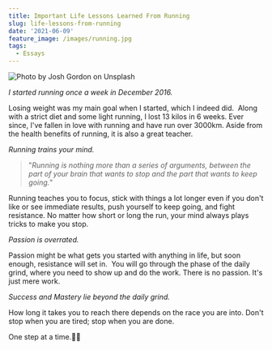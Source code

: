 ```yaml
---
title: Important Life Lessons Learned From Running
slug: life-lessons-from-running
date: '2021-06-09'
feature_image: /images/running.jpg
tags:
  - Essays
---
```

![Photo by Josh Gordon on Unsplash](/images/running.jpg)

_I started running once a week in December 2016._

Losing weight was my main goal when I started, which I indeed did.  Along with a strict diet and some light running, I lost 13 kilos in 6 weeks. Ever since, I've fallen in love with running and have run over 3000km. Aside from the health benefits of running, it is also a great teacher.

_Running trains your mind._

> "_Running is nothing more than a series of arguments, between the part of your brain that wants to stop and the part that wants to keep going._"

Running teaches you to focus, stick with things a lot longer even if you don't like or see immediate results, push yourself to keep going, and fight resistance. No matter how short or long the run, your mind always plays tricks to make you stop.

_Passion is overrated._

Passion might be what gets you started with anything in life, but soon enough, resistance will set in.  You will go through the phase of the daily grind, where you need to show up and do the work. There is no passion. It's just mere work.

_Success and Mastery lie beyond the daily grind._

How long it takes you to reach there depends on the race you are into. Don't stop when you are tired; stop when you are done.

One step at a time.🏃‍♂️

